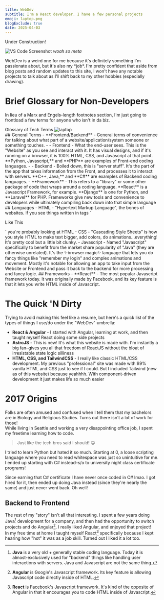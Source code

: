 ```yaml
---
title: WebDev
subtitle: I'm a React developer. I have a few personal projects
emoji: laptop.png
blogExclude: true
date: 2025-04-03
---
```



<EmojiBlockquote emoji={wrench} size="emoji">
Under Construction!
</EmojiBlockquote>

![VS Code Screenshot](@assets/aboutPages/webdev/vsCodeScreencap_4-3-25.png)
_woah so meta_

WebDev is a weird one for me because it's definitely something I'm passionate about, but it's also my \*job\*. I'm pretty confident that aside from blog posts and random updates to this site, I won't have any notable projects to talk about as I'll shift back to my other hobbies (especially drawing).

# Brief Glossary for Non-Developers
In lieu of a Marx and Engels-length footnotes section, I'm just going to frontload a few terms for anyone who isn't in da biz.

<Accordion client:idle>
<span slot="title">Glossary of Tech Terms <Image src={laptop} alt='laptop' class='max-w-6 inline-block'/></span>
<div slot="content">
## General Terms
- **Frontend/Backend** - General terms of convenience for talking about what part of a website/application/system someone or something touches.
- - Frontend - What the end-user sees. This is the "Website" as you see and interact with it. It has visual designs, and if it's running on a browser, it is 100% HTML, CSS, and Javascript at that point. **Python, Javascript,** and **PHP** are examples of Front-end coding languages.
- - Backend - Boiled down, this is "server stuff". It's the part of the app that takes information from the Front, and processes it to interact with servers. **C++, Java,** and **C#** are examples of Backend coding languages.
- **Framework** - This refers to a "library" or some other package of code that wraps around a coding language. **React** is a Javascript Framework, for example. **Django** is one for Python, and **Laravel** for PHP. Frameworks give new tools and convenience to developers while ultimately compiling back down into that simple language
## Languages
- HTML - "Hypertext Markup Language", the bones of websites. If you see things written in tags `<p>Like This</p>` you're probably looking at HTML
- CSS - "Cascading Style Sheets" is how you style HTML to make text bigger, add colors, do animations...everything! It's pretty cool but a little bit clunky.
- Javascript - Named "Javascript" specifically to benefit from the market share popularity of "Java" (they are otherwise unrelated). It's the ✨browser magic✨ language that lets you do fancy things like "remember my login" and complex animations and movement. Mostly it's notable for allowing an app to take input from the Website or Frontend and pass it back to the backend for more processing and fancy logic.
## Frameworks
- **React** - The most popular Javascript framework today. It was originally made by Facebook, and its key feature is that it lets you write HTML inside of Javascript.
</div>
</Accordion>

# The Quick 'N Dirty
Trying to avoid making this feel like a resume, but here's a quick list of the types of things I use/do under the "WebDev" umbrella:
- **React & Angular** - I started with Angular, learning at work, and then taught myself React doing some side projects
- **AstroJS** - This is new! It's what this website is made with. I'm instantly a big fan–gives you all that freedom of ReactJS without the bloat of irresistable state logic silliness
- **HTML, CSS, and TailwindCSS** - I really like classic HTML/CSS development. My previous "professional" site was made with 99% vanilla HTML and CSS just to see if I could. But I included Tailwind (new as of this website) because yeahhhh. With component-driven development it just makes life so much easier

# 2017 Origins
Folks are often amused and confused when I tell them that my bachelors are in Biology and Religious Studies. Turns out there isn't a lot of work for those!\
While living in Seattle and working a very disappointing office job, I spent my freetime learning how to code.

> Just like the tech bros said I should! 🙃

I tried to learn Python but hated it so much. Starting at 0, a loose scripting language where you need to read whitespace was just so unintuitive for me. I ended up starting with C# instead–s/o to university night class certificate programs!

<EmojiBlockquote size="emoji" emoji={argentSmirk}>
Since earning that C# certificate I have never once coded in C# lmao. I got hired for it, then ended up doing Java instead (since they're nearly the same) and just never went back. Oh well!
</EmojiBlockquote>

## Backend to Frontend
The rest of my "story" isn't all that interesting. I spent a few years doing Java[^1] development for a company, and then had the opportunity to switch projects and do Angular[^2]. I really liked Angular, and enjoyed that project!\
In my free time at home I taught myself React[^3] specifically because I kept hearing how "hot" it was as a job skill. Turned out I liked it a lot too.

[^1]: **Java** is a very old + generally stable coding language. Today it is almost-exclusively used for "backend" things like handling user interactions with servers. Java and Javascript are not the same thing.
[^2]: **Angular** is Google's Javascript framework. Its key feature is allowing Javascript code directly inside of HTML.
[^3]: **React** is Facebook's Javascript framework. It's kind of the opposite of Angular in that it encourages you to code HTML inside of Javascript.